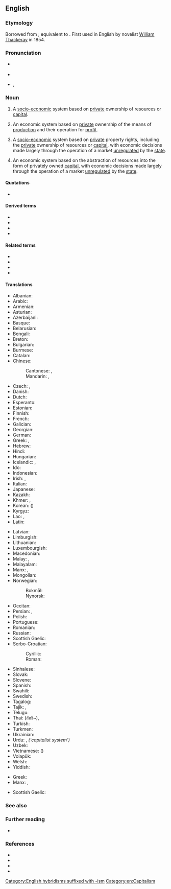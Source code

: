 ==English==

===Etymology===
Borrowed from {{bor|en|fr|capitalisme|t=the condition of one who is rich}}; equivalent to {{af|en|capital|-ism}}. First used in English by novelist [[w:William Thackeray|William Thackeray]] in 1854.

===Pronunciation===
* {{a|RP}} {{IPA|en|/ˈkapɪt(ə)lɪz(ə)m/}}
* {{audio|en|LL-Q1860 (eng)-Vealhurl-capitalism.wav|Audio (UK)}}
* {{a|GA}} {{enPR|kăpʹĭ-tl-ĭz'm}}, {{IPA|en|/ˈkæpɪ̈tl̩ˌɪzm̩/}}

===Noun===
{{en-noun|~}}

# {{lb|en|politics}} A [[socio-economic]] system based on [[private]] ownership of resources or [[capital]].
# {{lb|en|economics}} An economic system based on [[private]] ownership of the means of [[production]] and their operation for [[profit]].
# {{lb|en|politics|economic liberalism}} A [[socio-economic]] system based on [[private]] property rights, including the [[private]] ownership of resources or [[capital]], with economic decisions made largely through the operation of a market [[unregulated]] by the [[state]].
# {{lb|en|economics|economic liberalism}} An economic system based on the abstraction of resources into the form of privately owned [[capital]], with economic decisions made largely through the operation of a market [[unregulated]] by the [[state]].

====Quotations====
<!--unclear to what sense this first use (?) would belong. hardly surprising since there is no discernible difference between the first two senses-->
* {{quote-book|en|title=[[w:The Newcomes|The Newcomes]]: memoirs of a most respectable family|volume=2|page=75|author=[[w:William Makepeace Thackeray|William Makepeace Thackeray]]|year=1855|passage=The Prince de Moncontour took his place with great gravity at the Paris board, whither Barnes made frequent flying visits. The sense of '''capitalism''' sobered and dignified Paul de Florac: at the age of five-and-forty he was actually giving up being a young man, and was not ill-pleased at having to enlarge his waistcoats, and to show a little gray in his mustache.}}

====Derived terms====
* {{l|en|anarcho-capitalism}}
* {{l|en|crony capitalism}}
* {{l|en|late capitalism}}
* {{l|en|state capitalism}}

====Related terms====
* {{l|en|capital}}
* {{l|en|capitalist}}
* {{l|en|capitalistic}}
* {{l|en|capitalistically}}

====Translations====
{{trans-top|socio-economic system based on private property rights}}
* Albanian: {{t|sq|kapitalizm|m}}
* Arabic: {{t|ar|رَأْسْمَالِيَّة|f}}
* Armenian: {{t+|hy|կապիտալիզմ}}
* Asturian: {{t|ast|capitalismu|m}}
* Azerbaijani: {{t|az|kapitalizm}}
* Basque: {{t|eu|kapitalismo}}
* Belarusian: {{t|be|капіталі́зм|m}}
* Bengali: {{t|bn|পুঁজিবাদ}}
* Breton: {{t|br|kapitalouriezh|f}}
* Bulgarian: {{t|bg|капитали́зъм|m}}
* Burmese: {{t+|my|အရင်းရှင်ဝါဒ}}
* Catalan: {{t|ca|capitalisme|m}}
* Chinese:
*: Cantonese: {{t|yue|資本主義}}, {{t|yue|资本主义|tr=zi1 bun2 zyu2 ji3}}
*: Mandarin: {{t+|cmn|資本主義}}, {{t+|cmn|资本主义|tr=zīběnzhǔyì}}
* Czech: {{t+|cs|kapitalismus}}, {{t+|cs|kapitalizmus}}
* Danish: {{t|da|kapitalisme|c}}
* Dutch: {{t+|nl|kapitalisme|n}}
* Esperanto: {{t+|eo|kapitalismo}}
* Estonian: {{t|et|kapitalism}}
* Finnish: {{t+|fi|kapitalismi}}
* French: {{t+|fr|capitalisme|m}}
* Galician: {{t+|gl|capitalismo|m}}
* Georgian: {{t|ka|კაპიტალიზმი}}
* German: {{t+|de|Kapitalismus|m}}
* Greek: {{t+|el|κεφαλαιοκρατία|f}}, {{t+|el|καπιταλισμός|m}}
* Hebrew: {{t+|he|קָפִּיטָלִיזְם|m|tr=kapitalízm}}
* Hindi: {{t|hi|पूंजीवाद|m}}
* Hungarian: {{t+|hu|kapitalizmus}}
* Icelandic: {{t|is|auðvaldsskipulag}}, {{t|is|kapítalismi|m}}
* Ido: {{t+|io|kapitalismo}}
* Indonesian: {{t+|id|kapitalisme}}
* Irish: {{t|ga|caipitleachas|m}}, {{t|ga|rachmasaíocht|f}}
* Italian: {{t+|it|capitalismo|m}}
* Japanese: {{t+|ja|資本主義|tr=しほんしゅぎ, shihonshugi}}
* Kazakh: {{t+|kk|капитализм}}
* Khmer: {{t+|km|មូលធននិយម}}, {{t|km|លទ្ធិមូលធននិយម}}
* Korean: {{t+|ko|자본주의}} ({{t+|ko|資本主義}})
* Kyrgyz: {{t|ky|капитализм}}
* Lao: {{t|lo|ທຶນນິຍົມ}}, {{t|lo|ລັດທິນາຍທຶນ}}
* Latin: {{t|la|capitālismus|m}}
{{trans-mid}}
* Latvian: {{t|lv|kapitālisms|m}}
* Limburgish: {{t|li|kapitalisme|n}}
* Lithuanian: {{t|lt|kapitalizmas|m}}
* Luxembourgish: {{t|lb|Kapitalismus|m}}
* Macedonian: {{t|mk|капитали́зам|m}}
* Malay: {{t|ms|faham kapitalis}}, {{t|ms|kapitalisme}}
* Malayalam: {{t|ml|മുതലാളിത്തം}}
* Manx: {{t|gv|bun-argidys|m}}, {{t|gv|capitlaghys|m}}
* Mongolian: {{t+|mn|капитализм}}
* Norwegian:
*: Bokmål: {{t+|nb|kapitalisme|m}}
*: Nynorsk: {{t|nn|kapitalisme|m}}
* Occitan: {{t+|oc|capitalisme|m}}
* Persian: {{t+|fa|سرمایه‌داری|tr=sarmâye-dâri}}, {{t|fa|کپیتالیسم|tr=kapitâlism}}
* Polish: {{t+|pl|kapitalizm|m}}
* Portuguese: {{t+|pt|capitalismo|m}}
* Romanian: {{t+|ro|capitalism|n}}
* Russian: {{t+|ru|капитали́зм|m}}
* Scottish Gaelic: {{t|gd|calpachas|m}}
* Serbo-Croatian:
*: Cyrillic: {{t|sh|капиталѝзам|m}}
*: Roman: {{t+|sh|kapitalìzam|m}}
* Sinhalese: {{t|si|ධනවාදය}}
* Slovak: {{t|sk|kapitalizmus|m}}
* Slovene: {{t+|sl|kapitalizem|m}}
* Spanish: {{t+|es|capitalismo|m}}
* Swahili: {{t|sw|ubepari}}
* Swedish: {{t+|sv|kapitalism|c}}
* Tagalog: {{t|tl|puhunanan}}
* Tajik: {{t|tg|капитализм}}, {{t|tg|сармоядорӣ}}
* Telugu: {{t|te|పెట్టుబడిదారీ}}
* Thai: (ลัทธิ~){{t+|th|ทุนนิยม}}, {{t|th|ลัทธินายทุน}}
* Turkish: {{t+|tr|kapitalizm}}
* Turkmen: {{t|tk|kapitalizm}}
* Ukrainian: {{t+|uk|капіталі́зм|m}}
* Urdu: {{t|ur|سرمایہ داری|tr=sarmāya dārī}}, {{t|ur|سَرْمایَہ دارانَہ نظام|tr=sarmāya dārāna nizām}} ''('capitalist system')''
* Uzbek: {{t+|uz|kapitalizm}}
* Vietnamese: {{t|vi|chủ nghĩa tư bản}} ({{t|vi|主義資本}})
* Volapük: {{t+|vo|katädim}}
* Welsh: {{t|cy|cyfalafiaeth|f}}
* Yiddish: {{t|yi|קאַפּיטאַליזם|m}}
{{trans-bottom}}

{{trans-top|socio-economic system based on the abstraction of resources}}
* Greek: {{t+|el|κεφαλαιοκρατία|f}}
* Manx: {{t|gv|bun-argidys|m}}, {{t|gv|capitlaghys|m}}
{{trans-mid}}
* Scottish Gaelic: {{t|gd|calpachas|m}}
{{trans-bottom}}

===See also===
{{col4-u|en
|authoritarianism
|bolshevism
|Bolshevism
|Bushism
|Clintonism
|collectivism
|communism
|Communism
|conservatism
|fascism
|Fascism
|Gorbachevism
|individualism
|Khrushchevism
|Leninism
|liberalism
|Maoism
|Marxism
|Marxism-Leninism
|progressivism
|Reaganism
|Rooseveltism
|socialism
|Stalinism
|Thatcherism
|Titoism
|totalitarianism
|Trotskyism
|Trudeauism
|Trumpism
}}

===Further reading===
* {{pedia}}

===References===
* {{R:OneLook}}
* {{R:Keywords 21st}}
* {{R:Century 1911}}
* {{R:Keywords|page=50}}

[[Category:English hybridisms suffixed with -ism]]
[[Category:en:Capitalism]]